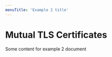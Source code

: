 ```yaml
---
menuTitle: 'Example 2 title'
---
```


# Mutual TLS Certificates

<Note
    message="Note"
    type="warning"
    description="This is example of doc 2"
/>

Some content for example 2 document

